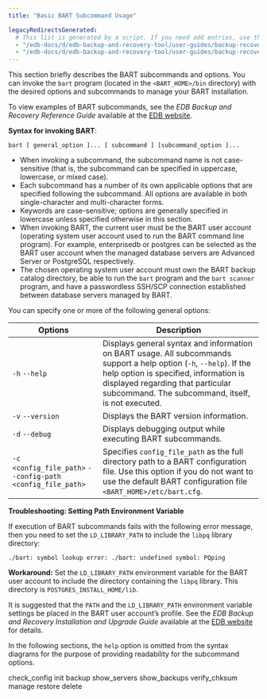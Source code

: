 ```yaml
---
title: "Basic BART Subcommand Usage"

legacyRedirectsGenerated:
  # This list is generated by a script. If you need add entries, use the `legacyRedirects` key.
  - "/edb-docs/d/edb-backup-and-recovery-tool/user-guides/backup-recovery-guide/2.6.1/basic_bart_subcommand_usage.html"
  - "/edb-docs/d/edb-backup-and-recovery-tool/user-guides/backup-recovery-guide/latest/basic_bart_subcommand_usage.html"
---
```


<div id="basic_bart_subcommand_usage" class="registered_link"></div>

This section briefly describes the BART subcommands and options. You can invoke the `bart` program (located in the `<BART_HOME>/bin` directory) with the desired options and subcommands to manage your BART installation.

To view examples of BART subcommands, see the *EDB Backup and Recovery Reference Guide* available at the [EDB website](/bart/latest/bart_ref/).

**Syntax for invoking BART**:

 `bart [ general_option ]... [ subcommand ] [subcommand_option ]...`

-   When invoking a subcommand, the subcommand name is not case-sensitive (that is, the subcommand can be specified in uppercase, lowercase, or mixed case).
-   Each subcommand has a number of its own applicable options that are specified following the subcommand. All options are available in both single-character and multi-character forms.
-   Keywords are case-sensitive; options are generally specified in lowercase unless specified otherwise in this section.
-   When invoking BART, the current user must be the BART user account (operating system user account used to run the BART command line program). For example, enterprisedb or postgres can be selected as the BART user account when the managed database servers are Advanced Server or PostgreSQL respectively.
-   The chosen operating system user account must own the BART backup catalog directory, be able to run the `bart` program and the `bart scanner` program, and have a passwordless SSH/SCP connection established between database servers managed by BART.

You can specify one or more of the following general options:

| Options                                                    | Description                                                                                                                                                                                                                                             |
| ---------------------------------------------------------- | ------------------------------------------------------------------------------------------------------------------------------------------------------------------------------------------------------------------------------------------------------- |
| `-h` `--help`                                              | Displays general syntax and information on BART usage. All subcommands support a help option (`-h`, `--help`). If the help option is specified, information is displayed regarding that particular subcommand. The subcommand, itself, is not executed. |
| `-v` `--version`                                           | Displays the BART version information.                                                                                                                                                                                                                  |
| `-d` `--debug`                                             | Displays debugging output while executing BART subcommands.                                                                                                                                                                                             |
| `-c <config_file_path>` `--config-path <config_file_path>` | Specifies `config_file_path` as the full directory path to a BART configuration file. Use this option if you do not want to use the default BART configuration file `<BART_HOME>/etc/bart.cfg`.                                                         |

**Troubleshooting: Setting Path Environment Variable**

If execution of BART subcommands fails with the following error message, then you need to set the `LD_LIBRARY_PATH` to include the `libpq` library directory:

 `./bart: symbol lookup error: ./bart: undefined symbol: PQping`

**Workaround:** Set the `LD_LIBRARY_PATH` environment variable for the BART user account to include the directory containing the `libpq` library. This directory is `POSTGRES_INSTALL_HOME/lib`.

It is suggested that the `PATH` and the `LD_LIBRARY_PATH` environment variable settings be placed in the BART user account’s profile. See the *EDB Backup and Recovery Installation and Upgrade Guide* available at the [EDB website](/bart/latest/bart_inst/) for details.

In the following sections, the `help` option is omitted from the syntax diagrams for the purpose of providing readability for the subcommand options.

<div class="toctree" maxdepth="3">

check_config init backup show_servers show_backups verify_chksum manage restore delete

</div>
